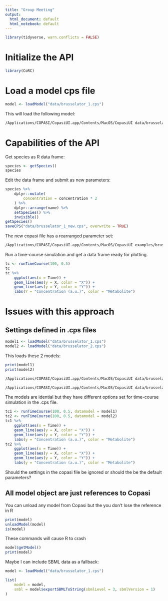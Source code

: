 ```yaml
---
title: "Group Meeting"
output:
  html_document: default
  html_notebook: default
---
```


```r
library(tidyverse, warn.conflicts = FALSE)
```

# Initialize the API

```r
library(CoRC)
```

# Load a model cps file

```r
model <- loadModel("data/brusselator_1.cps")
```

This will load the following model:

```bash
/Applications/COPASI/CopasiUI.app/Contents/MacOS/CopasiUI data/brusselator_1.cps &
```

# Capabilities of the API

Get species as R data frame:

```r
species <- getSpecies()
species
```

Edit the data frame and submit as new parameters:

```r
species %>%
    dplyr::mutate(
        concentration = concentration * 2
    ) %>%
    dplyr::arrange(name) %>%
    setSpecies() %>%
    invisible()
getSpecies()
saveCPS("data/brusselator_1_new.cps", overwrite = TRUE)
```

The new copasi file has a rearranged parameter set:

```bash
/Applications/COPASI/CopasiUI.app/Contents/MacOS/CopasiUI examples/brusselator_1_new.cps &
```

Run a time-course simulation and get a data frame ready for plotting.

```r
tc <- runTimeCourse(100, 0.5)
tc
tc %>%
    ggplot(aes(x = Time)) +
    geom_line(aes(y = X, color = "X")) +
    geom_line(aes(y = Y, color = "Y")) +
    labs(Y = "Concentration (a.u.)", color = "Metabolite")
```

# Issues with this approach

## Settings defined in .cps files

```r
model1 <- loadModel("data/brusselator_1.cps")
model2 <- loadModel("data/brusselator_2.cps")
```

This loads these 2 models:

```r
print(model1)
print(model2)
```

```bash
/Applications/COPASI/CopasiUI.app/Contents/MacOS/CopasiUI data/brusselator_1.cps &
```
```bash
/Applications/COPASI/CopasiUI.app/Contents/MacOS/CopasiUI data/brusselator_2.cps &
```

The models are idential but they have different options set for time-course simulation in the .cps file.

```r
tc1 <- runTimeCourse(100, 0.5, datamodel = model1)
tc2 <- runTimeCourse(100, 0.5, datamodel = model2)
tc1 %>%
    ggplot(aes(x = Time)) +
    geom_line(aes(y = X, color = "X")) +
    geom_line(aes(y = Y, color = "Y")) +
    labs(y = "Concentration (a.u.)", color = "Metabolite")
tc2 %>%
    ggplot(aes(x = Time)) +
    geom_line(aes(y = X, color = "X")) +
    geom_line(aes(y = Y, color = "Y")) +
    labs(y = "Concentration (a.u.)", color = "Metabolite")
```

Should the settings in the copasi file be ignored or should the be the default parameters?

## All model object are just references to Copasi

You can unload any model from Copasi but the you don't lose the reference in R

```r
print(model)
unloadModel(model)
is(model)
```

These commands will cause R to crash

```r
model$getModel()
print(model)
```

Maybe I can include SBML data as a fallback:

```r
model <- loadModel("data/brusselator_1.cps")
```

```r
list(
    model = model,
    smbl = model$exportSBMLToString(sbmlLevel = 3, sbmlVersion = 1)
)
```

